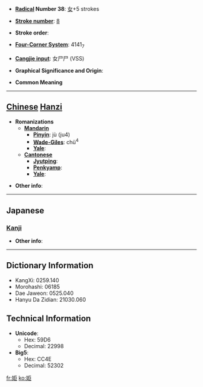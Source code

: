 * '''[[Wiktionary:Chinese radical index| Radical]] Number 38''': [[Wiktionary:Chinese radical index 女|女]]+5 strokes

* '''[[Wiktionary:Chinese total strokes index|Stroke number]]''': [[Wiktionary:Chinese total strokes index 8|8]]

* '''Stroke order''': 

* '''[[Wiktionary:Chinese four corner index|Four-Corner System]]''': 4141<sub>7</sub>

* '''[[Wiktionary:Chinese Cangjie index|Cangjie input]]''': 女尸尸 (VSS)

* '''Graphical Significance and Origin''': 

* '''Common Meaning'''

----

== [[Chinese]] [[Hanzi]] ==

* '''Romanizations'''
** '''[[Mandarin]]'''
*** '''[[Pinyin]]''': jù (ju4)
*** '''[[Wade-Giles]]''': chü<sup>4</sup>
*** '''[[Yale]]''': 
** '''[[Cantonese]]'''
*** '''[[Jyutping]]''':
*** '''[[Penkyamp]]''': 
*** '''[[Yale]]''': 

* '''Other info''': 

----

==Japanese==
===[[Kanji]]===
{{kanji|on readings=[[きょ]] (kyo), [[ご]] (go)
|kun readings=
}}

* '''Other info''':  

----

== Dictionary Information ==

* KangXi: 0259.140
* Morohashi: 06185
* Dae Jaweon: 0525.040
* Hanyu Da Zidian: 21030.060

== Technical Information ==

* '''Unicode''':
** Hex: 59D6
** Decimal: 22998
* '''Big5''':
** Hex: CC4E
** Decimal: 52302

[[fr:姖]]
[[ko:姖]]